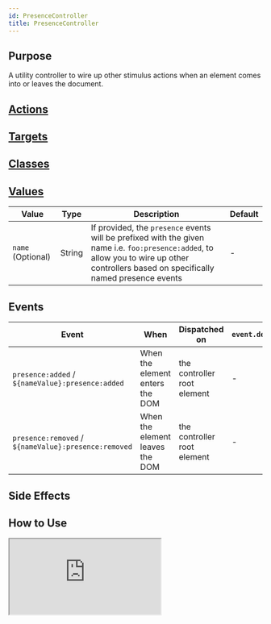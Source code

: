 ```yaml
---
id: PresenceController
title: PresenceController
---
```




## Purpose

A utility controller to wire up other stimulus actions when an element comes into or leaves the document.


## [Actions](https://stimulus.hotwire.dev/reference/actions)
<NoActions/>

## [Targets](https://stimulus.hotwire.dev/reference/targets)
<NoTargets/>

## [Classes](https://stimulus.hotwire.dev/reference/classes)
<NoClasses/>

## [Values](https://stimulus.hotwire.dev/reference/values)

| Value | Type | Description | Default |
| --- | --- | --- | --- |
| `name` (Optional) | String | If provided, the `presence` events will be prefixed with the given name i.e. `foo:presence:added`, to allow you to wire up other controllers based on specifically named presence events | - |

## Events

| Event | When | Dispatched on | `event.detail` |
| --- | --- | --- |--- |
|`presence:added` / `${nameValue}:presence:added` | When the element enters the DOM | the controller root element | - |
|`presence:removed` / `${nameValue}:presence:removed` | When the element leaves the DOM | the controller root element | - |

## Side Effects
<NoSideEffects/>

## How to Use

<iframe
  src="https://codesandbox.io/embed/presencecontroller-k7qgy?fontsize=14&hidenavigation=1&theme=dark"
  style={{width: "100%", height: "500px", border: "0", borderRadius: "4px", overflow: "hidden"}}
  sandbox="allow-forms allow-modals allow-popups allow-presentation allow-same-origin allow-scripts"
/>


